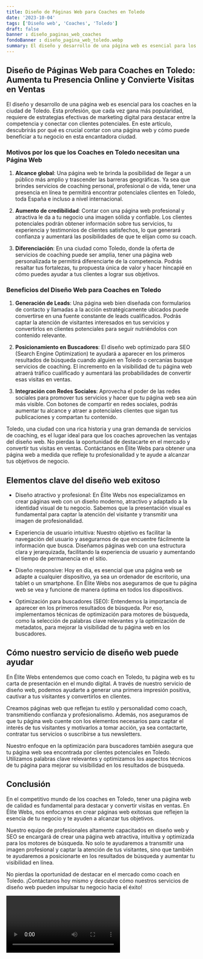 ```yaml
---
title: Diseño de Páginas Web para Coaches en Toledo
date: '2023-10-04'
tags: ['Diseño web', 'Coaches', 'Toledo']
draft: false
banner : diseño_paginas_web_coaches
fondoBanner : diseño_pagina_web_toledo.webp
summary: El diseño y desarrollo de una página web es esencial para los coaches en la ciudad de Toledo. Esta profesión, que cada vez gana más popularidad, requiere de estrategias efectivas de marketing digital para destacar entre la competencia y conectar con clientes potenciales. En este artículo, descubrirás por qué es crucial contar con una página web y cómo puede beneficiar a tu negocio en esta encantadora ciudad.
---
```


## Diseño de Páginas Web para Coaches en Toledo: Aumenta tu Presencia Online y Convierte Visitas en Ventas

El diseño y desarrollo de una página web es esencial para los coaches en la ciudad de Toledo. Esta profesión, que cada vez gana más popularidad, requiere de estrategias efectivas de marketing digital para destacar entre la competencia y conectar con clientes potenciales. En este artículo, descubrirás por qué es crucial contar con una página web y cómo puede beneficiar a tu negocio en esta encantadora ciudad.

### Motivos por los que los Coaches en Toledo necesitan una Página Web

1. **Alcance global**: Una página web te brinda la posibilidad de llegar a un público más amplio y trascender las barreras geográficas. Ya sea que brindes servicios de coaching personal, profesional o de vida, tener una presencia en línea te permitirá encontrar potenciales clientes en Toledo, toda España e incluso a nivel internacional.

2. **Aumento de credibilidad**: Contar con una página web profesional y atractiva le da a tu negocio una imagen sólida y confiable. Los clientes potenciales podrán obtener información sobre tus servicios, tu experiencia y testimonios de clientes satisfechos, lo que generará confianza y aumentará las posibilidades de que te elijan como su coach.

3. **Diferenciación**: En una ciudad como Toledo, donde la oferta de servicios de coaching puede ser amplia, tener una página web personalizada te permitirá diferenciarte de la competencia. Podrás resaltar tus fortalezas, tu propuesta única de valor y hacer hincapié en cómo puedes ayudar a tus clientes a lograr sus objetivos.

### Beneficios del Diseño Web para Coaches en Toledo

1. **Generación de Leads**: Una página web bien diseñada con formularios de contacto y llamadas a la acción estratégicamente ubicados puede convertirse en una fuente constante de leads cualificados. Podrás captar la atención de visitantes interesados en tus servicios y convertirlos en clientes potenciales para seguir nutriéndolos con contenido relevante.

2. **Posicionamiento en Buscadores**: El diseño web optimizado para SEO (Search Engine Optimization) te ayudará a aparecer en los primeros resultados de búsqueda cuando alguien en Toledo o cercanías busque servicios de coaching. El incremento en la visibilidad de tu página web atraerá tráfico cualificado y aumentará las probabilidades de convertir esas visitas en ventas.

3. **Integración con Redes Sociales**: Aprovecha el poder de las redes sociales para promover tus servicios y hacer que tu página web sea aún más visible. Con botones de compartir en redes sociales, podrás aumentar tu alcance y atraer a potenciales clientes que sigan tus publicaciones y compartan tu contenido.

Toledo, una ciudad con una rica historia y una gran demanda de servicios de coaching, es el lugar ideal para que los coaches aprovechen las ventajas del diseño web. No pierdas la oportunidad de destacarte en el mercado y convertir tus visitas en ventas. Contáctanos en Élite Webs para obtener una página web a medida que refleje tu profesionalidad y te ayude a alcanzar tus objetivos de negocio.

<GifSeo />

<Cta />

## Elementos clave del diseño web exitoso

- Diseño atractivo y profesional: En Élite Webs nos especializamos en crear páginas web con un diseño moderno, atractivo y adaptado a la identidad visual de tu negocio. Sabemos que la presentación visual es fundamental para captar la atención del visitante y transmitir una imagen de profesionalidad.

- Experiencia de usuario intuitiva: Nuestro objetivo es facilitar la navegación del usuario y asegurarnos de que encuentre fácilmente la información que busca. Diseñamos páginas web con una estructura clara y jerarquizada, facilitando la experiencia de usuario y aumentando el tiempo de permanencia en el sitio.

- Diseño responsive: Hoy en día, es esencial que una página web se adapte a cualquier dispositivo, ya sea un ordenador de escritorio, una tablet o un smartphone. En Élite Webs nos aseguramos de que tu página web se vea y funcione de manera óptima en todos los dispositivos.

- Optimización para buscadores (SEO): Entendemos la importancia de aparecer en los primeros resultados de búsqueda. Por eso, implementamos técnicas de optimización para motores de búsqueda, como la selección de palabras clave relevantes y la optimización de metadatos, para mejorar la visibilidad de tu página web en los buscadores.

## Cómo nuestro servicio de diseño web puede ayudar

En Élite Webs entendemos que como coach en Toledo, tu página web es tu carta de presentación en el mundo digital. A través de nuestro servicio de diseño web, podemos ayudarte a generar una primera impresión positiva, cautivar a tus visitantes y convertirlos en clientes.

Creamos páginas web que reflejan tu estilo y personalidad como coach, transmitiendo confianza y profesionalismo. Además, nos aseguramos de que tu página web cuente con los elementos necesarios para captar el interés de tus visitantes y motivarlos a tomar acción, ya sea contactarte, contratar tus servicios o suscribirse a tus newsletters.

Nuestro enfoque en la optimización para buscadores también asegura que tu página web sea encontrada por clientes potenciales en Toledo. Utilizamos palabras clave relevantes y optimizamos los aspectos técnicos de tu página para mejorar su visibilidad en los resultados de búsqueda.

## Conclusión

En el competitivo mundo de los coaches en Toledo, tener una página web de calidad es fundamental para destacar y convertir visitas en ventas. En Élite Webs, nos enfocamos en crear páginas web exitosas que reflejen la esencia de tu negocio y te ayuden a alcanzar tus objetivos.

Nuestro equipo de profesionales altamente capacitados en diseño web y SEO se encargará de crear una página web atractiva, intuitiva y optimizada para los motores de búsqueda. No solo te ayudaremos a transmitir una imagen profesional y captar la atención de tus visitantes, sino que también te ayudaremos a posicionarte en los resultados de búsqueda y aumentar tu visibilidad en línea.

No pierdas la oportunidad de destacar en el mercado como coach en Toledo. ¡Contáctanos hoy mismo y descubre cómo nuestros servicios de diseño web pueden impulsar tu negocio hacia el éxito!

<Video />

<CtaBot job='Coaches' city='Toledo'/>

<Gmaps query='Toledo+españa+maps' />